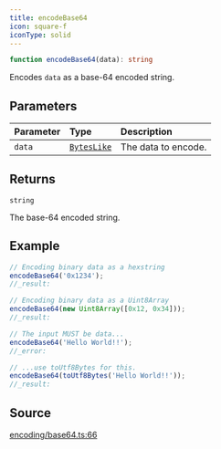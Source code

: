 ```yaml
---
title: encodeBase64
icon: square-f
iconType: solid
---
```


```ts
function encodeBase64(data): string
```

Encodes `data` as a base-64 encoded string.

## Parameters

| Parameter | Type | Description |
| :------ | :------ | :------ |
| `data` | [`BytesLike`](/content/type-aliases/BytesLike) | The data to encode. |

## Returns

`string`

The base-64 encoded string.

## Example

```ts
// Encoding binary data as a hexstring
encodeBase64('0x1234');
//_result:

// Encoding binary data as a Uint8Array
encodeBase64(new Uint8Array([0x12, 0x34]));
//_result:

// The input MUST be data...
encodeBase64('Hello World!!');
//_error:

// ...use toUtf8Bytes for this.
encodeBase64(toUtf8Bytes('Hello World!!'));
//_result:
```

## Source

[encoding/base64.ts:66](https://github.com/dominant-strategies/quais.js/blob/9cd48558df3d21b38e50dd81be3a8b94ee4847f2/src/encoding/base64.ts#L66)
